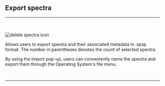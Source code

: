 
## Export spectra
<hr></hr>
<br></br>
<Image src={`${imagePath}export_spectra_icon.svg`} alt="delete spectra icon" width={65} height={65} />

Allows users to export spectra and their associated metadata in .spsp format. The number in parentheses denotes the count of selected spectra. 

By using the import pop-up, users can conveniently name the spectra and export them through the Operating System's file menu.

<br />
<hr />
<br />
<ImageLink href="/file_management/import_spectra" image={{alt: "import spectra icon", src: `${imagePath}import_spectra_icon.svg`}} text="Import spectra" />
<br />
<ImageLink href="/file_management/delete_spectra" image={{alt: "delete spectra icon", src: `${imagePath}delete_spectra_icon.svg`}} text="Delete spectra" />
